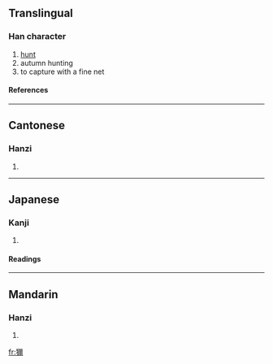 {{see|狝}}

==Translingual==
===Han character===
{{Han char|rn=94|rad=犬|as=14|sn=17|four=4122<sub>7</sub>|canj=大竹一火月 (KHMFB)}}
# [[hunt]]
# autumn hunting
# to capture with a fine net
====References====
{{Han ref|kx=0720.090|dkj=20748|dj=1131.140|hdz=21374.020|uh=736E|ud=29550|bh=ED64|bd=60772}}

----
==Cantonese==
===Hanzi===
{{yue-hanzi|jyut=|y=sin2}}
# {{defn|Cantonese}}

----
==Japanese==
===Kanji===
{{ja-kanji|grade=|rs=犬14}}
# {{defn|Japanese}} 
====Readings====
{{ja-readings|on=[[せん]] (sen)|kun=[[かり]] (kari)}}

----
==Mandarin==
===Hanzi===
{{cmn-hanzi|sim=狝|pin=[[mí]] (mi2), [[xiǎn]] (xian3)|wg=mi<sup>2</sup>, hsien<sup>3</sup>}}
# {{defn|Mandarin}}

[[fr:獮]]